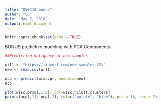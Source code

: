 ```yaml
---
title: "050218 bonus"
author: "CC"
date: "May 2, 2018"
output: html_document
---
```


```r
knitr::opts_chunk$set(echo = TRUE)
```


BONUS predictive modeling with PCA Components

```r
##Predicting malignacy of new samples

url1 <- "https://tinyurl.com/new-samples-CSV"
new <- read.csv(url1)


```



```r
ncp <- predict(wisc.pr, newdata=new)
ncp
```


```r
plot(wisc.pr$x[,1:2], col=wisc.hclust.clusters)
points(ncp[,1], ncp[,2], col=c("purple", "blue"), pch = 16, cex = 2)
```

